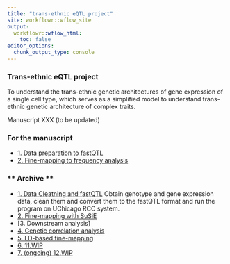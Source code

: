 ```yaml
---
title: "trans-ethnic eQTL project"
site: workflowr::wflow_site
output:
  workflowr::wflow_html:
    toc: false
editor_options:
  chunk_output_type: console
---
```


### **Trans-ethnic eQTL project**
To understand the trans-ethnic genetic architectures of gene expression of a single cell type, which serves as a simplified model to understand trans-ethnic genetic architecture of complex traits.


Manuscript XXX (to be updated)

### **For the manuscript**
*  [1. Data preparation to fastQTL](manuscript1.html)
*  [2. Fine-mapping to frequency analysis](manuscript2.html)

 
### ** Archive **
* [1. Data Cleatning and fastQTL](prep.html)
Obtain genotype and gene expression data, clean them and convert them to the fastQTL format and run the program on UChicago RCC system.
* [2. Fine-mapping with SuSiE](susie.html)
* [3. Downstream analysis]
* [4. Genetic correlation analysis](correl.html)
* [5. LD-based fine-mapping](varLD.html)
* [6.  11.WIP](11.WIP.html)
* [7. (ongoing) 12.WIP](12.20.WIP.html)
